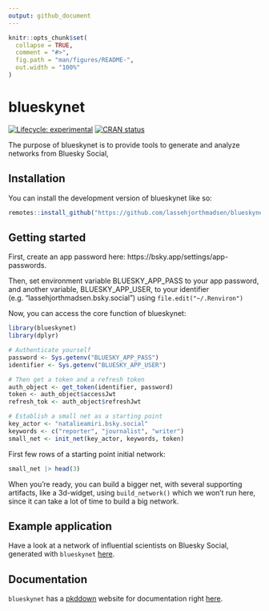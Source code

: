 ```yaml
---
output: github_document
---
```


<!-- README.md is generated from README.Rmd. Please edit that file -->

```r
knitr::opts_chunk$set(
  collapse = TRUE,
  comment = "#>",
  fig.path = "man/figures/README-",
  out.width = "100%"
)
```

# blueskynet

<!-- badges: start -->
[![Lifecycle: experimental](https://img.shields.io/badge/lifecycle-experimental-orange.svg)](https://lifecycle.r-lib.org/articles/stages.html#experimental)
[![CRAN status](https://www.r-pkg.org/badges/version/blueskynet)](https://CRAN.R-project.org/package=blueskynet)
<!-- badges: end -->

The purpose of blueskynet is to provide tools to generate and analyze networks from Bluesky Social,

## Installation

You can install the development version of blueskynet like so:

``` r
remotes::install_github("https://github.com/lassehjorthmadsen/blueskynet.git")
```

## Getting started

First, create an app password here: https://bsky.app/settings/app-passwords.

Then, set environment variable BLUESKY_APP_PASS to your app password, and another variable, BLUESKY_APP_USER, to your identifier (e.g. "lassehjorthmadsen.bsky.social") using `file.edit("~/.Renviron")`

Now, you can access the core function of blueskynet:

```r
library(blueskynet)
library(dplyr)

# Authenticate yourself
password <- Sys.getenv("BLUESKY_APP_PASS")
identifier <- Sys.getenv("BLUESKY_APP_USER")

# Then get a token and a refresh token
auth_object <- get_token(identifier, password)
token <- auth_object$accessJwt
refresh_tok <- auth_object$refreshJwt

# Establish a small net as a starting point
key_actor <- "natalieamiri.bsky.social"
keywords <- c("reporter", "journalist", "writer")
small_net <- init_net(key_actor, keywords, token)
```

First few rows of a starting point initial network:

```r
small_net |> head(3)
```

When you're ready, you can build a bigger net, with several supporting artifacts, like a 3d-widget, using `build_network()` which we won't run here, since it can take a lot of time to build a big network.

## Example application

Have a look at a network of influential scientists on Bluesky Social, generated with `blueskynet` [here](https://lassehjorthmadsen.github.io/blueskyanalyses/).


## Documentation
`blueskynet` has a [pkddown](https://pkgdown.r-lib.org/index.html) website for documentation right [here](https://lassehjorthmadsen.github.io/blueskynet/index.html).

